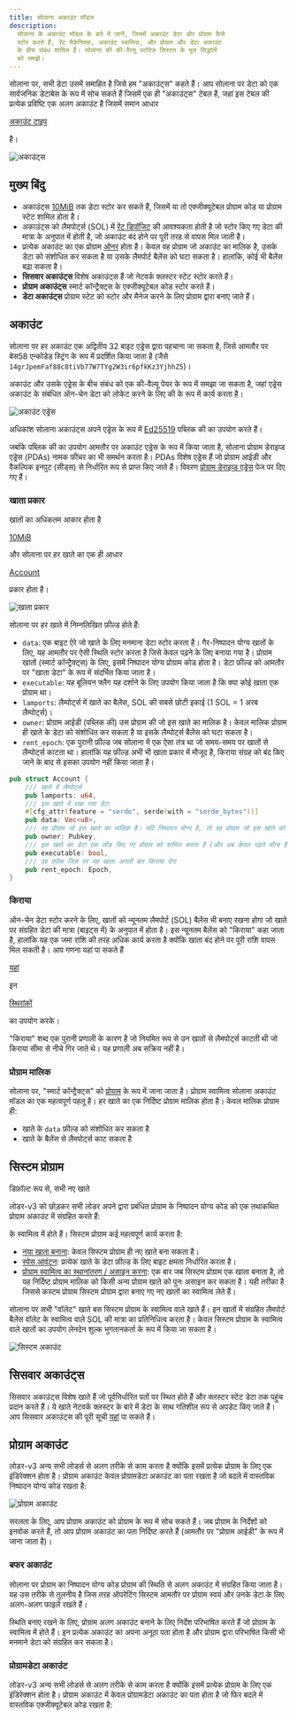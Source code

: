 ```yaml
---
title: सोलाना अकाउंट मॉडल
description:
  सोलाना के अकाउंट मॉडल के बारे में जानें, जिसमें अकाउंट डेटा और प्रोग्राम कैसे
  स्टोर करते हैं, रेंट मैकेनिक्स, अकाउंट स्वामित्व, और प्रोग्राम और डेटा अकाउंट
  के बीच संबंध शामिल हैं। सोलाना की की-वैल्यू स्टोरेज सिस्टम के मूल सिद्धांतों
  को समझें।
---
```


सोलाना पर, सभी डेटा उसमें समाहित है जिसे हम "अकाउंट्स" कहते हैं। आप सोलाना पर
डेटा को एक सार्वजनिक डेटाबेस के रूप में सोच सकते हैं जिसमें एक ही "अकाउंट्स"
टेबल है, जहां इस टेबल की प्रत्येक प्रविष्टि एक अलग अकाउंट है जिसमें समान आधार

[अकाउंट टाइप](https://github.com/anza-xyz/agave/blob/v2.1.13/sdk/account/src/lib.rs#L48-L60)

है।

![अकाउंट्स](/assets/docs/core/accounts/accounts.png)

## मुख्य बिंदु

- अकाउंट्स
  [10MiB](https://github.com/anza-xyz/agave/blob/v2.1.13/sdk/program/src/system_instruction.rs#L85)
  तक डेटा स्टोर कर सकते हैं, जिसमें या तो एक्जीक्यूटेबल प्रोग्राम कोड या
  प्रोग्राम स्टेट शामिल होता है।
- अकाउंट्स को लैमपोर्ट्स (SOL) में
  [रेंट डिपॉजिट](https://github.com/anza-xyz/agave/blob/v2.1.13/sdk/rent/src/lib.rs#L93-L97)
  की आवश्यकता होती है जो स्टोर किए गए डेटा की मात्रा के अनुपात में होती है, जो
  अकाउंट बंद होने पर पूरी तरह से वापस मिल जाती है।
- प्रत्येक अकाउंट का एक प्रोग्राम
  [ओनर](https://github.com/anza-xyz/agave/blob/v2.1.13/sdk/account/src/lib.rs#L55)
  होता है। केवल वह प्रोग्राम जो अकाउंट का मालिक है, उसके डेटा को संशोधित कर सकता
  है या उसके लैमपोर्ट बैलेंस को घटा सकता है। हालांकि, कोई भी बैलेंस बढ़ा सकता
  है।
- **सिसवार अकाउंट्स** विशेष अकाउंट्स हैं जो नेटवर्क क्लस्टर स्टेट स्टोर करते
  हैं।
- **प्रोग्राम अकाउंट्स** स्मार्ट कॉन्ट्रैक्ट्स के एक्जीक्यूटेबल कोड स्टोर करते
  हैं।
- **डेटा अकाउंट्स** प्रोग्राम स्टेट को स्टोर और मैनेज करने के लिए प्रोग्राम
  द्वारा बनाए जाते हैं।

## अकाउंट

सोलाना पर हर अकाउंट एक अद्वितीय 32 बाइट एड्रेस द्वारा पहचाना जा सकता है, जिसे
आमतौर पर बेस58 एन्कोडेड स्ट्रिंग के रूप में प्रदर्शित किया जाता है (जैसे
`14grJpemFaf88c8tiVb77W7TYg2W3ir6pfkKz3YjhhZ5`)।

अकाउंट और उसके एड्रेस के बीच संबंध को एक की-वैल्यू पेयर के रूप में समझा जा सकता
है, जहां एड्रेस अकाउंट के संबंधित ऑन-चेन डेटा को लोकेट करने के लिए की के रूप में
कार्य करता है।

![अकाउंट एड्रेस](/assets/docs/core/accounts/account-address.svg)

अधिकांश सोलाना अकाउंट्स अपने एड्रेस के रूप में
[Ed25519](https://ed25519.cr.yp.to/) पब्लिक की का उपयोग करते हैं।

जबकि पब्लिक की का उपयोग आमतौर पर अकाउंट एड्रेस के रूप में किया जाता है, सोलाना
प्रोग्राम डेराइव्ड एड्रेस (PDAs) नामक फीचर का भी समर्थन करता है। PDAs विशेष
एड्रेस हैं जो प्रोग्राम आईडी और वैकल्पिक इनपुट (सीड्स) से निर्धारित रूप से
प्राप्त किए जाते हैं। विवरण [प्रोग्राम डेराइव्ड एड्रेस](/docs/core/pda) पेज पर
दिए गए हैं।

### खाता प्रकार

खातों का अधिकतम आकार होता है

[10MiB](https://github.com/anza-xyz/agave/blob/v2.1.13/sdk/program/src/system_instruction.rs#L85)

और सोलाना पर हर खाते का एक ही आधार

[Account](https://github.com/anza-xyz/agave/blob/v2.1.13/sdk/account/src/lib.rs#L48-L60)

प्रकार होता है।

![खाता प्रकार](/assets/docs/core/accounts/account-type.svg)

सोलाना पर हर खाते में निम्नलिखित फ़ील्ड होते हैं:

- `data`: एक बाइट ऐरे जो खाते के लिए मनमाना डेटा स्टोर करता है। गैर-निष्पादन
  योग्य खातों के लिए, यह आमतौर पर ऐसी स्थिति स्टोर करता है जिसे केवल पढ़ने के
  लिए बनाया गया है। प्रोग्राम खातों (स्मार्ट कॉन्ट्रैक्ट्स) के लिए, इसमें
  निष्पादन योग्य प्रोग्राम कोड होता है। डेटा फ़ील्ड को आमतौर पर "खाता डेटा" के
  रूप में संदर्भित किया जाता है।
- `executable`: यह बूलियन फ्लैग यह दर्शाने के लिए उपयोग किया जाता है कि क्या कोई
  खाता एक प्रोग्राम था।
- `lamports`: लैम्पोर्ट्स में खाते का बैलेंस, SOL की सबसे छोटी इकाई (1 SOL = 1
  अरब लैम्पोर्ट्स)।
- `owner`: प्रोग्राम आईडी (पब्लिक की) उस प्रोग्राम की जो इस खाते का मालिक है।
  केवल मालिक प्रोग्राम ही खाते के डेटा को संशोधित कर सकता है या इसके लैम्पोर्ट्स
  बैलेंस को घटा सकता है।
- `rent_epoch`: एक पुरानी फ़ील्ड जब सोलाना में एक ऐसा तंत्र था जो समय-समय पर
  खातों से लैम्पोर्ट्स काटता था। हालांकि यह फ़ील्ड अभी भी खाता प्रकार में मौजूद
  है, किराया संग्रह को बंद किए जाने के बाद से इसका उपयोग नहीं किया जाता है।

```rust title="आधार खाता प्रकार"
pub struct Account {
    /// खाते में लैम्पोर्ट्स
    pub lamports: u64,
    /// इस खाते में रखा गया डेटा
    #[cfg_attr(feature = "serde", serde(with = "serde_bytes"))]
    pub data: Vec<u8>,
    /// वह प्रोग्राम जो इस खाते का मालिक है। यदि निष्पादन योग्य है, तो वह प्रोग्राम जो इस खाते को लोड करता है।
    pub owner: Pubkey,
    /// इस खाते का डेटा एक लोड किए गए प्रोग्राम को शामिल करता है (और अब केवल पढ़ने योग्य है)
    pub executable: bool,
    /// वह एपोक जिस पर यह खाता अगली बार किराया देगा
    pub rent_epoch: Epoch,
}
```

### किराया

ऑन-चेन डेटा स्टोर करने के लिए, खातों को न्यूनतम लैमपोर्ट (SOL) बैलेंस भी बनाए
रखना होगा जो खाते पर संग्रहित डेटा की मात्रा (बाइट्स में) के अनुपात में होता है।
इस न्यूनतम बैलेंस को "किराया" कहा जाता है, हालांकि यह एक जमा राशि की तरह अधिक
कार्य करता है क्योंकि खाता बंद होने पर पूरी राशि वापस मिल सकती है। आप गणना यहां
पा सकते हैं

[यहां](https://github.com/anza-xyz/agave/blob/v2.1.13/sdk/rent/src/lib.rs#L93-L97)

इन

[स्थिरांकों](https://github.com/anza-xyz/agave/blob/v2.1.13/sdk/rent/src/lib.rs#L47-L70)

का उपयोग करके।

"किराया" शब्द एक पुरानी प्रणाली के कारण है जो नियमित रूप से उन खातों से
लैमपोर्ट्स काटती थी जो किराया सीमा से नीचे गिर जाते थे। यह प्रणाली अब सक्रिय
नहीं है।

### प्रोग्राम मालिक

सोलाना पर, "स्मार्ट कॉन्ट्रैक्ट्स" को [प्रोग्राम](/docs/core/programs) के रूप
में जाना जाता है। प्रोग्राम स्वामित्व सोलाना अकाउंट मॉडल का एक महत्वपूर्ण पहलू
है। हर खाते का एक निर्दिष्ट प्रोग्राम मालिक होता है। केवल मालिक प्रोग्राम ही:

- खाते के `data` फ़ील्ड को संशोधित कर सकता है
- खाते के बैलेंस से लैमपोर्ट्स काट सकता है

## सिस्टम प्रोग्राम

डिफ़ॉल्ट रूप से, सभी नए खाते

लोडर-v3 को छोड़कर सभी लोडर अपने द्वारा प्रबंधित प्रोग्राम के निष्पादन योग्य कोड
को एक तथाकथित प्रोग्राम अकाउंट में संग्रहित करते हैं:

के स्वामित्व में होते हैं। सिस्टम प्रोग्राम कई महत्वपूर्ण कार्य करता है:

- [नया खाता बनाना](https://github.com/anza-xyz/agave/blob/v2.1.13/programs/system/src/system_processor.rs#L146):
  केवल सिस्टम प्रोग्राम ही नए खाते बना सकता है।
- [स्पेस आवंटन](https://github.com/anza-xyz/agave/blob/v2.1.13/programs/system/src/system_processor.rs#L71):
  प्रत्येक खाते के डेटा फ़ील्ड के लिए बाइट क्षमता निर्धारित करता है।
- [प्रोग्राम स्वामित्व का स्थानांतरण / असाइन करना](https://github.com/anza-xyz/agave/blob/v2.1.13/programs/system/src/system_processor.rs#L113):
  एक बार जब सिस्टम प्रोग्राम एक खाता बनाता है, तो यह निर्दिष्ट प्रोग्राम मालिक
  को किसी अन्य प्रोग्राम खाते को पुनः असाइन कर सकता है। यही तरीका है जिससे कस्टम
  प्रोग्राम सिस्टम प्रोग्राम द्वारा बनाए गए नए खातों का स्वामित्व लेते हैं।

सोलाना पर सभी "वॉलेट" खाते बस सिस्टम प्रोग्राम के स्वामित्व वाले खाते हैं। इन
खातों में संग्रहित लैमपोर्ट बैलेंस वॉलेट के स्वामित्व वाले SOL की मात्रा का
प्रतिनिधित्व करता है। केवल सिस्टम प्रोग्राम के स्वामित्व वाले खातों का उपयोग
लेनदेन शुल्क भुगतानकर्ता के रूप में किया जा सकता है।

![सिस्टम अकाउंट](/assets/docs/core/accounts/system-account.svg)

## सिसवार अकाउंट्स

सिसवार अकाउंट्स विशेष खाते हैं जो पूर्वनिर्धारित पतों पर स्थित होते हैं और
क्लस्टर स्टेट डेटा तक पहुंच प्रदान करते हैं। ये खाते नेटवर्क क्लस्टर के बारे में
डेटा के साथ गतिशील रूप से अपडेट किए जाते हैं। आप सिसवार अकाउंट्स की पूरी सूची
[यहां](https://docs.anza.xyz/runtime/sysvars) पा सकते हैं।

## प्रोग्राम अकाउंट

लोडर-v3 अन्य सभी लोडर्स से अलग तरीके से काम करता है क्योंकि इसमें प्रत्येक
प्रोग्राम के लिए एक इंडिरेक्शन होता है। प्रोग्राम अकाउंट केवल प्रोग्रामडेटा
अकाउंट का पता रखता है जो बदले में वास्तविक निष्पादन योग्य कोड रखता है:

![प्रोग्राम अकाउंट](/assets/docs/core/accounts/program-account-simple.svg)

सरलता के लिए, आप प्रोग्राम अकाउंट को प्रोग्राम के रूप में सोच सकते हैं। जब
प्रोग्राम के निर्देशों को इनवोक करते हैं, तो आप प्रोग्राम अकाउंट का पता
निर्दिष्ट करते हैं (आमतौर पर "प्रोग्राम आईडी" के रूप में जाना जाता है)।

### बफर अकाउंट

सोलाना पर प्रोग्राम का निष्पादन योग्य कोड प्रोग्राम की स्थिति से अलग अकाउंट में
संग्रहित किया जाता है। यह उस तरीके से तुलनीय है जिस तरह ऑपरेटिंग सिस्टम आमतौर पर
प्रोग्राम स्वयं और उनके डेटा के लिए अलग-अलग फाइलें रखते हैं।

स्थिति बनाए रखने के लिए, प्रोग्राम अलग अकाउंट बनाने के लिए निर्देश परिभाषित करते
हैं जो प्रोग्राम के स्वामित्व में होते हैं। इन प्रत्येक अकाउंट का अपना अनूठा पता
होता है और प्रोग्राम द्वारा परिभाषित किसी भी मनमाने डेटा को संग्रहित कर सकता है।

### प्रोग्रामडेटा अकाउंट

लोडर-v3 अन्य सभी लोडर्स से अलग तरीके से काम करता है क्योंकि इसमें प्रत्येक
प्रोग्राम के लिए एक इंडिरेक्शन होता है। प्रोग्राम अकाउंट में केवल प्रोग्रामडेटा
अकाउंट का पता होता है जो फिर बदले में वास्तविक एक्जीक्यूटेबल कोड रखता है:
